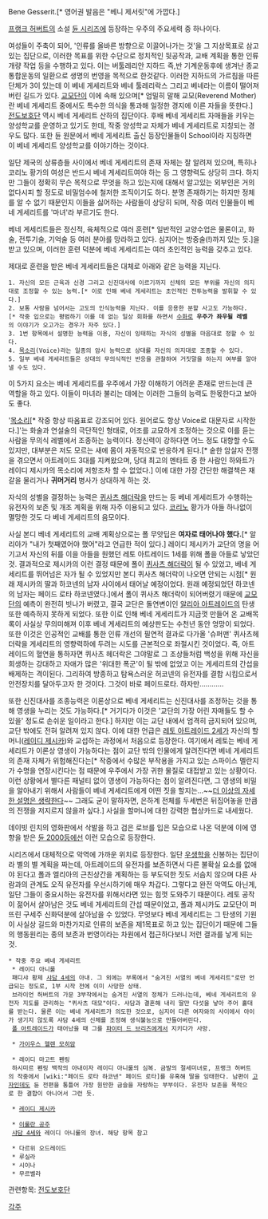Bene Gesserit.[* 영어권 발음은 "베니 제서릿"에 가깝다.]

[[프랭크 허버트]]의 소설 [[듄 시리즈]]에 등장하는 우주의 주요세력 중 하나이다.

여성들이 주축이 되어, '인류를 올바른 방향으로 이끌어나가는 것'을 그 지상목표로 삼고 있는 집단으로, 이러한 목표를 위한 수단으로 정치적인 뒷공작과, 교배 계획을 통한 인류 개량 작업 등을 수행하고 있다.
이는 버툴레리안 지하드 즉,반 기계운동후에 생겨난 종교통합운동의 일환으로 생명의 번영을 목적으로 한것같다.
이러한 지하드의 가르침을 따른 단체가 3이 있는데 이 베네 게세리트와 베네 툴레리락스 그리고 베네라는 이름이 떨어져 버린 길드가 있다.
[[교모단]]이 이에 속해 있으며[* 엄밀히 말해 교모(Reverend Mother)란 베네 게세리트 중에서도 특수한 의식을 통과해 일정한 경지에 이른 자들을 뜻한다.] [[전도보호단]] 역시 베네 게세리트 산하의 집단이다. 후배 베네 게세리트 자매들을 키우는 양성학교를 운영하고 있기도 한데, 작중 양성학교 자체가 베네 게세리트로 지칭되는 경우도 많다. 또한 듄 원문에서 베네 게세리트 출신 등장인물들이 School이라 지칭하면 이 베네 게세리트 양성학교를 이야기하는 것이다.

일단 제국의 상류층들 사이에서 베네 게세리트의 존재 자체는 잘 알려져 있으며, 특히나 코리노 황가의 여성은 반드시 베네 게세리트여야 하는 등 그 영향력도 상당히 크다. 하지만 그들이 정확히 무슨 목적으로 무엇을 하고 있는지에 대해서 알고있는 외부인은 거의 없다시피 할 정도로 비밀엄수에 철저한 조직이기도 하다. 분명 존재하기는 하지만 정체를 알 수 없기 때문인지 이들을 싫어하는 사람들이 상당히 되며, 작중 여러 인물들이 베네 게세리트를 '마녀'라 부르기도 한다.

베네 게세리트들은 정신적, 육체적으로 여러 훈련[* 일반적인 교양수업은 물론이고, 화술, 전투기술, 기억술 등 여러 분야를 망라하고 있다. 심지어는 방중술(!)까지 있는 듯.]을 받고 있으며, 이러한 훈련 덕분에 베네 게세리트는 여러 초인적인 능력을 갖추고 있다.

제대로 훈련을 받은 베네 게세리트들은 대체로 아래와 같은 능력을 지닌다.

 1. 자신의 모든 근육과 신경 그리고 신진대사에 이르기까지 신체의 모든 부위를 자신의 의지대로 조정할 수 있는 능력.[* 이로 인해 베네 게세리트는 초인적인 전투능력을 발휘할 수 있다.]
 2. 보통 사람을 넘어서는 고도의 인식능력을 지닌다. 이를 응용한 분할 사고도 가능하다.[* 작중 입으로는 평범하기 이를 데 없는 일상 회화를 하면서 [[수화]]로 '''우주가 좌우될 레벨'''의 이야기가 오고가는 경우가 자주 있다.]
 3. 1번 항목에서 설명한 능력을 이용, 자신이 잉태하는 자식의 성별을 마음대로 정할 수 있다.
 4. [[목소리]](Voice)라는 일종의 암시 능력으로 상대를 자신의 의지대로 조종할 수 있다.
 5. 일부 베네 게세리트들은 상대의 무의식적인 반응을 관찰하여 거짓말을 하는지 여부를 알아낼 수도 있다.

이 5가지 요소는 베네 게세리트를 우주에서 가장 이해하기 어려운 존재로 만드는데 큰 역할을 하고 있다. 이들이 마녀라 불리는 데에는 이러한 그들의 능력도 한몫한다고 보아도 좋다.

'[[목소리]][* 작중 항상 따옴표로 강조되어 있다. 원어로도 항상 Voice로 대문자로 시작한다.]'는 화술과 연설술의 극단적인 형태로, 어조를 교묘하게 조정하는 것으로 이를 듣는 사람을 무의식 레벨에서 조종하는 능력이다. 정신력이 강하다면 어느 정도 대항할 수도 있지만, 대부분은 저도 모르는 새에 몸이 자동적으로 반응하게 된다.[* 숱한 암살자 전쟁을 겪으면서 아트레이드 3대를 지켜왔으며, 당대 최고의 멘타트 중 한 사람인 하와트가 레이디 제시카의 목소리에 저항조차 할 수 없었다.] 이에 대한 가장 간단한 해결책은 재갈을 물리거나 '''귀머거리''' 병사가 상대하게 하는 것.

자식의 성별을 결정하는 능력은 [[퀴사츠 해더락]]을 만드는 등 베네 게세리트가 수행하는 유전자의 보존 및 개조 계획을 위해 자주 이용되고 있다. [[코리노]] 황가가 아들 하나없이 멸망한 것도 다 베네 게세리트의 음모이다.

사실 본디 베네 게세리트의 교배 계획상으로는 폴 무앗딥은 '''여자로 태어나야 했다.'''[* 알리아가 "내가 첫째였어야 했어"라고 언급한 적이 있다.] 레이디 제시카가 교단의 명을 어기고서 자신의 뒤를 이을 아들을 원했던 레토 아트레이드 1세를 위해 폴을 아들로 낳았던 것.
결과적으로 제시카의 이런 결정 때문에 폴이 [[퀴사츠 해더락]]이 될 수 있었고, 베네 게세리트를 뛰어넘은 자가 될 수 있었지만 본디 퀴사츠 해더락이 나오면 안되는 시점[* 원래 제시카의 딸과 하코넨의 남자 사이에서 태어날 예정이었다. 원래 예정되었던 하코넨의 남자는 페이드 로타 하코넨였다.]에서 폴이 퀴사츠 해더락이 되어버렸기 때문에 [[교모단]]의 예측이 완전히 빗나가 버렸고, 결국 교단은 돌연변이인 [[알리아 아트레이드]]의 탄생 또한 예측하지 못하게 되었다. 또한 이로 인해 베네 게세리트가 지금껏 만들어 온 교배목록이 사실상 무의미해져 이후 베네 게세리트의 예상판도는 수천년 동안 엉망이 되었다.
또한 이것은 인공적인 교배를 통한 인류 개선의 필연적 결과로 다가올 '슈퍼맨' 퀴사츠헤더락을 게세리트의 영향력하에 두려는 시도를 근본적으로 좌절시킨 것이었다.
즉, 아트레이드의 혈연을 통하자면 퀴사츠 헤더락은 그야말로 그 조상들처럼 백성을 위해 자신을 희생하는 강대하고 자애가 많은 '위대한 폭군'이 될 밖에 없었고 이는 게세리트의 간섭을 배제하는 격이된다. 그리하여 방종하고 탐욕스러운 허코넨의 유전자를 결합 시킴으로서 안전장치를 달아두고자 한 것이다. 그것이 바로 페이드로타. 하자만............

또한 신진대사를 조종능력은 이론상으로 베네 게세리트는 신진대사를 조정하는 것을 통해 영생을 누리는 것도 가능하다.[* 거기다가 이것은 '교단의 가장 어린 자매들도 할 수 있을' 정도로 손쉬운 일이라고 한다.] 하지만 이는 교단 내에서 엄격히 금지되어 있으며, 교단 밖에도 전혀 알려져 있지 않다. 이에 대한 언급은 [[레토 아트레이드 2세]]가 자신의 할머니([[레이디 제시카]])와 교섭하는 과정에서 처음으로 등장한다.
여기에서 레토는 베네 게세리트가 이론상 영생이 가능하다는 점이 교단 밖의 인물에게 알려진다면 베네 게세리트의 존재 자체가 위험해진다는[* 작중에서 수많은 부작용을 가지고 있는 스파이스 멜란지가 수명을 연장시킨다는 점 때문에 우주에서 가장 귀한 물질로 대접받고 있는 상황이다. 이런 상황에서 별다른 패널티 없이 영생이 가능하다는 점이 알려진다면, 그 영생의 비밀을 알아내기 위해서 사람들이 베네 게세리트에게 어떤 짓을 할지는...~~[[더 이상의 자세한 설명은 생략한다]]~~ 그래도 굳이 말하자면, 은하계 전체를 두세번은 뒤집어놓을 만큼의 전쟁을 저지르지 않을까 싶다.] 사실을 할머니에 대한 강력한 협상카드로 내세웠다.

데이빗 린치의 영화판에서 삭발을 하고 검은 로브를 입은 모습으로 나온 덕분에 이에 영향을 받은 [[듄 2000]]등에선 이런 모습으로 등장한다.

시리즈에서 대체적으로 악역에 가까운 위치로 등장한다. 일단 [[우생학]]을 신봉하는 집단이라 별의 별 계획을 짜는데, 아트레이드의 유전자를 보존하면서 다른 불확실 요소를 없애야 된다고 폴과 엘리아의 근친상간을 계획하는 등 부도덕한 짓도 서슴치 않으며 다른 사람과의 관계도 오직 유전자를 우선시하기에 매우 차갑다. 그렇다고 완전 악역도 아닌게, 일단 그들이 중요시하는 유전자를 위해서라면 있는 힘껏 도와주기 때문이다. 레토 공작이 젊어서 살아남은 것도 베네 게세리트의 간섭 때문이었고, 폴과 제시카도 교모단이 퍼뜨린 구세주 신화덕분에 살아남을 수 있었다. 무엇보다 베네 게세리트는 그 탄생의 기원이 사실상 길드와 마찬가지로 인류의 보존을 제1목표로 하고 있는 집단이기 때문에 그들의 행동원리는 종의 보존과 번영이라는 차원에서 접근하다보니 저런 결과를 낳게 되는 것.

 * 작중 주요 베네 게세리트
  * 레이디 아니룰
  패디샤 황제 [[샤담 4세]]의 아내. 그 외에는 부록에서 "숨겨진 서열의 베네 게세리트"로만 언급되는 정도로, 1부 시작 전에 이미 사망한 상태.
  브라이언 허버트의 가문 3부작에서는 숨겨진 서열의 정체가 드러나는데, 베네 게세리트의 유전자 지도를 관리하는 "퀴사츠 대모"이다. 샤담과 결혼해 내리 딸만 다섯을 낳아 주어 홀대를 받는다. 물론 이는 베네 게세리트가 의도한 것으로, 심지어 다른 여자와의 사이에서 아이가 생기지 않도록 샤담 4세의 신체를 조정해 생식불능으로 만들어버린다.
  [[폴 아트레이드]]가 태어났을 때 그를 [[파이터 드 브리즈]]에게서 지키다가 사망.

  * [[가이우스 헬렌 모히암]]

  * 레이디 마고트 펜링
  하시미르 펜링 백작의 아내이자 레이디 아니룰의 심복. 금발의 절세미녀로, 프랭크 허버트의 작중에서 [wiki:"페이드 로타 하코넨" 페이드 로타]를 유혹해 딸을 잉태한다. 남편이 [[고자]]인데도 듄 전편을 통틀어 가장 원만한 금슬을 자랑하는 부부이다. 유전자 보존을 목적으로 한 결합이 아니어서 그런 듯.

  * [[레이디 제시카]]

  * [[이룰란 공주]]
  [[샤담 4세]]와 레이디 아니룰의 장녀. 해당 항목 참고

  * 다르위 오드레이드
  * 루실라
  * 시이나
  * 무르벨라

관련항목: [[전도보호단]]

[[각주]]
